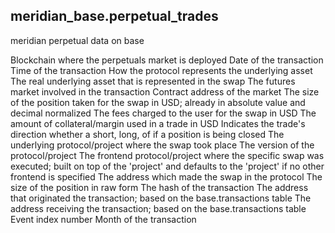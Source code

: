 ## meridian_base.perpetual_trades 
meridian perpetual data on base


<ParamField path="blockchain">
Blockchain where the perpetuals market is deployed
</ParamField>
<ParamField path="block_date">
Date of the transaction
</ParamField>
<ParamField path="block_time">
Time of the transaction
</ParamField>
<ParamField path="virtual_asset">
How the protocol represents the underlying asset
</ParamField>
<ParamField path="underlying_asset">
The real underlying asset that is represented in the swap
</ParamField>
<ParamField path="market">
The futures market involved in the transaction
</ParamField>
<ParamField path="market_address">
Contract address of the market
</ParamField>
<ParamField path="volume_usd">
The size of the position taken for the swap in USD; already in absolute value and decimal normalized
</ParamField>
<ParamField path="fee_usd">
The fees charged to the user for the swap in USD
</ParamField>
<ParamField path="margin_usd">
The amount of collateral/margin used in a trade in USD
</ParamField>
<ParamField path="trade">
Indicates the trade&#x27;s direction whether a short, long, of if a position is being closed
</ParamField>
<ParamField path="project">
The underlying protocol/project where the swap took place
</ParamField>
<ParamField path="version">
The version of the protocol/project
</ParamField>
<ParamField path="frontend">
The frontend protocol/project where the specific swap was executed; built on top of the &#x27;project&#x27; and defaults to the &#x27;project&#x27; if no other frontend is specified
</ParamField>
<ParamField path="trader">
The address which made the swap in the protocol
</ParamField>
<ParamField path="volume_raw">
The size of the position in raw form
</ParamField>
<ParamField path="tx_hash">
The hash of the transaction
</ParamField>
<ParamField path="tx_from">
The address that originated the transaction; based on the base.transactions table
</ParamField>
<ParamField path="tx_to">
The address receiving the transaction; based on the base.transactions table
</ParamField>
<ParamField path="evt_index">
Event index number
</ParamField>
<ParamField path="block_month">
Month of the transaction
</ParamField>
